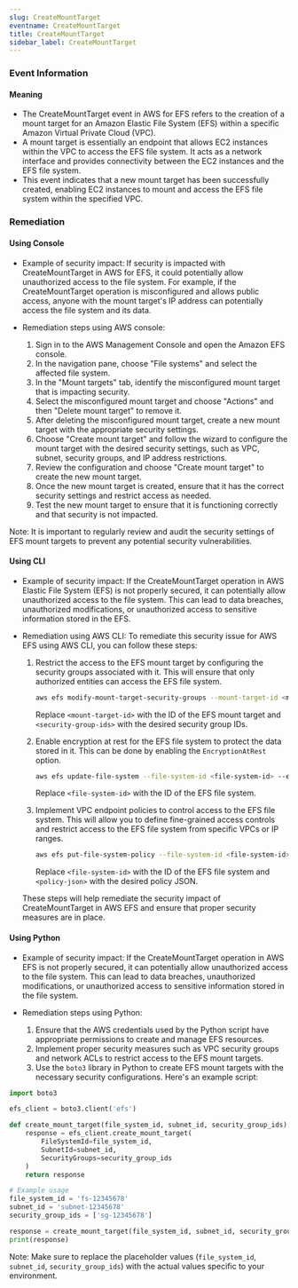 ```yaml
--- 
slug: CreateMountTarget
eventname: CreateMountTarget
title: CreateMountTarget
sidebar_label: CreateMountTarget
---
```

                       
### Event Information

#### Meaning

- The CreateMountTarget event in AWS for EFS refers to the creation of a mount target for an Amazon Elastic File System (EFS) within a specific Amazon Virtual Private Cloud (VPC).
- A mount target is essentially an endpoint that allows EC2 instances within the VPC to access the EFS file system. It acts as a network interface and provides connectivity between the EC2 instances and the EFS file system.
- This event indicates that a new mount target has been successfully created, enabling EC2 instances to mount and access the EFS file system within the specified VPC.

### Remediation

#### Using Console

- Example of security impact: If security is impacted with CreateMountTarget in AWS for EFS, it could potentially allow unauthorized access to the file system. For example, if the CreateMountTarget operation is misconfigured and allows public access, anyone with the mount target's IP address can potentially access the file system and its data.

- Remediation steps using AWS console:
  1. Sign in to the AWS Management Console and open the Amazon EFS console.
  2. In the navigation pane, choose "File systems" and select the affected file system.
  3. In the "Mount targets" tab, identify the misconfigured mount target that is impacting security.
  4. Select the misconfigured mount target and choose "Actions" and then "Delete mount target" to remove it.
  5. After deleting the misconfigured mount target, create a new mount target with the appropriate security settings.
  6. Choose "Create mount target" and follow the wizard to configure the mount target with the desired security settings, such as VPC, subnet, security groups, and IP address restrictions.
  7. Review the configuration and choose "Create mount target" to create the new mount target.
  8. Once the new mount target is created, ensure that it has the correct security settings and restrict access as needed.
  9. Test the new mount target to ensure that it is functioning correctly and that security is not impacted.

Note: It is important to regularly review and audit the security settings of EFS mount targets to prevent any potential security vulnerabilities.

#### Using CLI

- Example of security impact: If the CreateMountTarget operation in AWS Elastic File System (EFS) is not properly secured, it can potentially allow unauthorized access to the file system. This can lead to data breaches, unauthorized modifications, or unauthorized access to sensitive information stored in the EFS.

- Remediation using AWS CLI: To remediate this security issue for AWS EFS using AWS CLI, you can follow these steps:

  1. Restrict the access to the EFS mount target by configuring the security groups associated with it. This will ensure that only authorized entities can access the EFS file system.

     ```bash
     aws efs modify-mount-target-security-groups --mount-target-id <mount-target-id> --security-groups <security-group-ids>
     ```

     Replace `<mount-target-id>` with the ID of the EFS mount target and `<security-group-ids>` with the desired security group IDs.

  2. Enable encryption at rest for the EFS file system to protect the data stored in it. This can be done by enabling the `EncryptionAtRest` option.

     ```bash
     aws efs update-file-system --file-system-id <file-system-id> --encrypted
     ```

     Replace `<file-system-id>` with the ID of the EFS file system.

  3. Implement VPC endpoint policies to control access to the EFS file system. This will allow you to define fine-grained access controls and restrict access to the EFS file system from specific VPCs or IP ranges.

     ```bash
     aws efs put-file-system-policy --file-system-id <file-system-id> --policy <policy-json>
     ```

     Replace `<file-system-id>` with the ID of the EFS file system and `<policy-json>` with the desired policy JSON.

  These steps will help remediate the security impact of CreateMountTarget in AWS EFS and ensure that proper security measures are in place.

#### Using Python

- Example of security impact: If the CreateMountTarget operation in AWS EFS is not properly secured, it can potentially allow unauthorized access to the file system. This can lead to data breaches, unauthorized modifications, or unauthorized access to sensitive information stored in the file system.

- Remediation steps using Python:
  1. Ensure that the AWS credentials used by the Python script have appropriate permissions to create and manage EFS resources.
  2. Implement proper security measures such as VPC security groups and network ACLs to restrict access to the EFS mount targets.
  3. Use the `boto3` library in Python to create EFS mount targets with the necessary security configurations. Here's an example script:

```python
import boto3

efs_client = boto3.client('efs')

def create_mount_target(file_system_id, subnet_id, security_group_ids):
    response = efs_client.create_mount_target(
        FileSystemId=file_system_id,
        SubnetId=subnet_id,
        SecurityGroups=security_group_ids
    )
    return response

# Example usage
file_system_id = 'fs-12345678'
subnet_id = 'subnet-12345678'
security_group_ids = ['sg-12345678']

response = create_mount_target(file_system_id, subnet_id, security_group_ids)
print(response)
```

Note: Make sure to replace the placeholder values (`file_system_id`, `subnet_id`, `security_group_ids`) with the actual values specific to your environment.


 